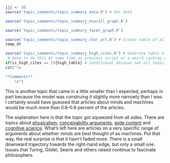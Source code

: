 ```r
jjj <- 58
source('topic_comments/topic_summary_data.R') # Get data
```

```r
source('topic_comments/topic_summary_overall_graph.R')
```

```r
source('topic_comments/topic_summary_facet_graph.R')
```

```r
source('topic_comments/topic_summary_char_art.R') # Create table of all articles in topic
temp_dt
```

```r
source('topic_comments/topic_summary_high_cites.R') # Generate table of highly cited articles. 
 # Have to do this at same time as previous script or a weird caching error occurs.
if(is_high_cites == 1){high_table} # Conditional because not all topics have high cites
cat("\n

**Comments**
	\n")
```

This is another topic that came in a little smaller than I expected, perhaps in part because the model was construing it slightly more narrowly than I was. I certainly would have guessed that articles about minds and machines would be much more than 0.6–0.8 percent of the articles.

The explanation here is that the topic got squeezed from all sides. There are topics about [physicalism](#topic09), [conceivability arguments](#topic55), [wide content](#topic85) and [cognitive science](#topic87). What's left here are articles on a very specific range of arguments about whether minds are best thought of as machines. Put that way, the real surprise is that it hasn't faded more. There is a small downward trajectory towards the right-hand edge, but only a small one. Issues that Turing, Gödel, Searle and others raised continue to fascinate philosophers.